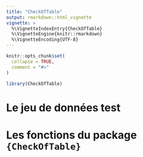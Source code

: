 ```yaml
---
title: "CheckOfTable"
output: rmarkdown::html_vignette
vignette: >
  %\VignetteIndexEntry{CheckOfTable}
  %\VignetteEngine{knitr::rmarkdown}
  %\VignetteEncoding{UTF-8}
---
```


```r
knitr::opts_chunk$set(
  collapse = TRUE,
  comment = "#>"
)
```

```r
library(CheckOfTable)
```

# Le jeu de données test

# Les fonctions du package `{CheckOfTable}`

